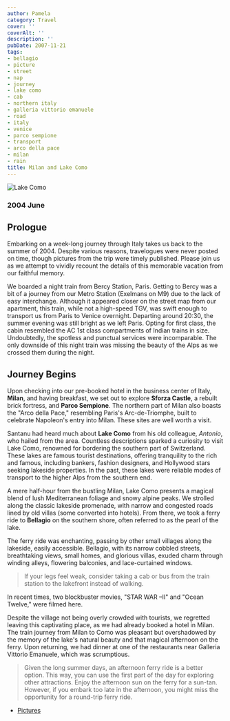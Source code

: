 ```yaml
---
author: Pamela
category: Travel
cover: ''
coverAlt: ''
description: ''
pubDate: 2007-11-21
tags:
- bellagio
- picture
- street
- nap
- journey
- lake como
- cab
- northern italy
- galleria vittorio emanuele
- road
- italy
- venice
- parco sempione
- transport
- arco della pace
- milan
- rain
title: Milan and Lake Como
---
```



<Image src={pic1} alt="Lake Como"/>

### 2004 June 

## Prologue

Embarking on a week-long journey through Italy takes us back to the summer of 2004. Despite various reasons, travelogues were never posted on time, though pictures from the trip were timely published. Please join us as we attempt to vividly recount the details of this memorable vacation from our faithful memory.

We boarded a night train from Bercy Station, Paris. Getting to Bercy was a bit of a journey from our Metro Station (Exelmans on M9) due to the lack of easy interchange. Although it appeared closer on the street map from our apartment, this train, while not a high-speed TGV, was swift enough to transport us from Paris to Venice overnight. Departing around 20:30, the summer evening was still bright as we left Paris. Opting for first class, the cabin resembled the AC 1st class compartments of Indian trains in size. Undoubtedly, the spotless and punctual services were incomparable. The only downside of this night train was missing the beauty of the Alps as we crossed them during the night.

## Journey Begins

Upon checking into our pre-booked hotel in the business center of Italy, **Milan**, and having breakfast, we set out to explore **Sforza Castle**, a rebuilt brick fortress, and **Parco Sempione**. The northern part of Milan also boasts the "Arco della Pace," resembling Paris's Arc-de-Triomphe, built to celebrate Napoleon's entry into Milan. These sites are well worth a visit.

Santanu had heard much about **Lake Como** from his old colleague, *Antonio*, who hailed from the area. Countless descriptions sparked a curiosity to visit Lake Como, renowned for bordering the southern part of Switzerland. These lakes are famous tourist destinations, offering tranquility to the rich and famous, including bankers, fashion designers, and Hollywood stars seeking lakeside properties. In the past, these lakes were reliable modes of transport to the higher Alps from the southern end.

A mere half-hour from the bustling Milan, Lake Como presents a magical blend of lush Mediterranean foliage and snowy alpine peaks. We strolled along the classic lakeside promenade, with narrow and congested roads lined by old villas (some converted into hotels). From there, we took a ferry ride to **Bellagio** on the southern shore, often referred to as the pearl of the lake.

The ferry ride was enchanting, passing by other small villages along the lakeside, easily accessible. Bellagio, with its narrow cobbled streets, breathtaking views, small homes, and glorious villas, exuded charm through winding alleys, flowering balconies, and lace-curtained windows.

> If your legs feel weak, consider taking a cab or bus from the train station to the lakefront instead of walking.

In recent times, two blockbuster movies, "STAR WAR –II" and "Ocean Twelve," were filmed here.

Despite the village not being overly crowded with tourists, we regretted leaving this captivating place, as we had already booked a hotel in Milan. The train journey from Milan to Como was pleasant but overshadowed by the memory of the lake's natural beauty and that magical afternoon on the ferry. Upon returning, we had dinner at one of the restaurants near Galleria Vittorio Emanuele, which was scrumptious.

> Given the long summer days, an afternoon ferry ride is a better option. This way, you can use the first part of the day for exploring other attractions. Enjoy the afternoon sun on the ferry for a sun-tan. However, if you embark too late in the afternoon, you might miss the opportunity for a round-trip ferry ride.

- [Pictures](https://www.flickr.com/photos/santm/albums/72157638398556223/with/11231436533)